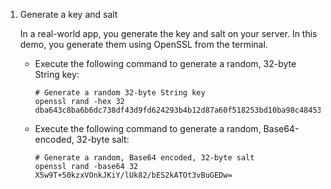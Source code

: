 1. Generate a key and salt

    In a real-world app, you generate the key and salt on your server. In this demo, you generate them using OpenSSL from the terminal.

    - Execute the following command to generate a random, 32-byte String key:

        ```shell
        # Generate a random 32-byte String key
        openssl rand -hex 32
        dba643c8ba6b6dc738df43d9fd624293b4b12d87a60f518253bd10ba98c48453
        ```

    - Execute the following command to generate a random, Base64-encoded, 32-byte salt:

        ```shell
        # Generate a random, Base64 encoded, 32-byte salt
        openssl rand -base64 32
        X5w9T+50kzxVOnkJKiY/lUk82/bES2kATOt3vBuGEDw=
        ```
        